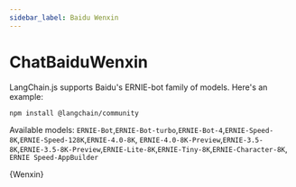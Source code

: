 ```yaml
---
sidebar_label: Baidu Wenxin
---
```



# ChatBaiduWenxin

LangChain.js supports Baidu's ERNIE-bot family of models. Here's an example:


<IntegrationInstallTooltip></IntegrationInstallTooltip>

```bash npm2yarn
npm install @langchain/community
```

Available models: `ERNIE-Bot`,`ERNIE-Bot-turbo`,`ERNIE-Bot-4`,`ERNIE-Speed-8K`,`ERNIE-Speed-128K`,`ERNIE-4.0-8K`,
`ERNIE-4.0-8K-Preview`,`ERNIE-3.5-8K`,`ERNIE-3.5-8K-Preview`,`ERNIE-Lite-8K`,`ERNIE-Tiny-8K`,`ERNIE-Character-8K`,
`ERNIE Speed-AppBuilder`


<CodeBlock language="typescript">{Wenxin}</CodeBlock>
